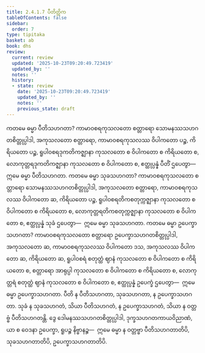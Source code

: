 ```yaml
---
title: 2.4.1.7 ပီတိတ္တိက
tableOfContents: false
sidebar:
  order: 7
type: tipitaka
basket: ab
book: dhs
review:
  current: review
  updated: '2025-10-23T09:20:49.723419'
  updated_by: ''
  notes: ''
  history:
  - state: review
    date: '2025-10-23T09:20:49.723419'
    updated_by: ''
    notes: ''
    previous_state: draft
---
```



<ReviewStatus review={frontmatter.review} showDetails={true} />

<HypothesisAnnotation frontmatter={frontmatter} />

<DynamicBreadcrumb />

<Division number="1402" book="dhs" e="ch" v="29" p="268">

<Paragraph number="2108" book="dhs">
ကတမေ ဓမ္မာ ပီတိသဟဂတာ? ကာမာဝစရကုသလတော စတ္တာရော သောမနဿသဟဂတစိတ္တုပ္ပါဒါ, အကုသလတော စတ္တာရော, ကာမာဝစရကုသလဿ ဝိပါကတော ပဉ္စ, ကိရိယတော ပဉ္စ, ရူပါဝစရဒုကတိကဇ္ဈာနာ ကုသလတော စ ဝိပါကတော စ ကိရိယတော စ, လောကုတ္တရဒုကတိကဇ္ဈာနာ ကုသလတော စ ဝိပါကတော စ, ဧတ္ထုပ္ပန္နံ ပီတိံ ဌပေတွာ—  ဣမေ ဓမ္မာ ပီတိသဟဂတာ.
</Paragraph>

</Division>
<Division number="1403" book="dhs" e="ch" v="29" p="268">

<Paragraph number="2109" book="dhs">
ကတမေ ဓမ္မာ သုခသဟဂတာ? ကာမာဝစရကုသလတော စတ္တာရော သောမနဿသဟဂတစိတ္တုပ္ပါဒါ, အကုသလတော စတ္တာရော, ကာမာဝစရကုသလဿ ဝိပါကတော ဆ, ကိရိယတော ပဉ္စ, ရူပါဝစရတိကစတုက္ကဇ္ဈာနာ ကုသလတော စ ဝိပါကတော စ ကိရိယတော စ, လောကုတ္တရတိကစတုက္ကဇ္ဈာနာ ကုသလတော စ ဝိပါကတော စ, ဧတ္ထုပ္ပန္နံ သုခံ ဌပေတွာ—  ဣမေ ဓမ္မာ သုခသဟဂတာ.
</Paragraph>

</Division>
<Division number="1404" book="dhs" e="ch" v="29" p="268">

<Paragraph number="2110" book="dhs">
ကတမေ ဓမ္မာ ဥပေက္ခာသဟဂတာ? ကာမာဝစရကုသလတော စတ္တာရော ဥပေက္ခာသဟဂတစိတ္တုပ္ပါဒါ, အကုသလတော ဆ, ကာမာဝစရကုသလဿ ဝိပါကတော ဒသ, အကုသလဿ ဝိပါကတော ဆ, ကိရိယတော ဆ, ရူပါဝစရံ စတုတ္ထံ ဈာနံ ကုသလတော စ ဝိပါကတော စ ကိရိယတော စ, စတ္တာရော အာရုပ္ပါ ကုသလတော စ ဝိပါကတော စ ကိရိယတော စ, လောကုတ္တရံ စတုတ္ထံ ဈာနံ ကုသလတော စ ဝိပါကတော စ, ဧတ္ထုပ္ပန္နံ ဥပေက္ခံ ဌပေတွာ—  ဣမေ ဓမ္မာ ဥပေက္ခာသဟဂတာ. ပီတိ န ပီတိသဟဂတာ, သုခသဟဂတာ, န ဥပေက္ခာသဟဂတာ. သုခံ န သုခသဟဂတံ, သိယာ ပီတိသဟဂတံ, န ဥပေက္ခာသဟဂတံ, သိယာ န ဝတ္တဗ္ဗံ ပီတိသဟဂတန္တိ. ဒွေ ဒေါမနဿသဟဂတစိတ္တုပ္ပါဒါ, ဒုက္ခသဟဂတကာယဝိညာဏံ, ယာ စ ဝေဒနာ ဥပေက္ခာ, ရူပဉ္စ နိဗ္ဗာနဉ္စ—  ဣမေ ဓမ္မာ န ဝတ္တဗ္ဗာ ပီတိသဟဂတာတိပိ, သုခသဟဂတာတိပိ, ဥပေက္ခာသဟဂတာတိပိ.
</Paragraph>
</Division>